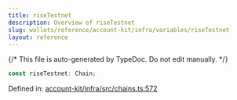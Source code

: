 ```yaml
---
title: riseTestnet
description: Overview of riseTestnet
slug: wallets/reference/account-kit/infra/variables/riseTestnet
layout: reference
---
```


{/* This file is auto-generated by TypeDoc. Do not edit manually. */}

```ts
const riseTestnet: Chain;
```

Defined in: [account-kit/infra/src/chains.ts:572](https://github.com/alchemyplatform/aa-sdk/blob/c1a84188d03473acac2fdb49fb7cd7fdba73169b/account-kit/infra/src/chains.ts#L572)
